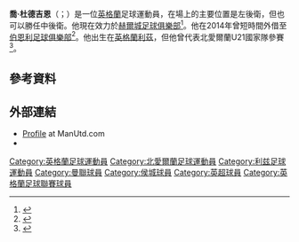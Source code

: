 
'''喬·杜德吉恩'''（{{lang-en|Joe Dudgeon}}；{{bd|1990年|11月26日}}）是一位[[英格蘭|英格蘭]]足球運動員，在場上的主要位置是左後衛，但也可以勝任中後衛。他現在效力於[[赫爾城足球俱樂部|赫爾城足球俱樂部]]<ref>{{cite news |title=City Complete Dudgeon Signing |url=http://www.hullcityafc.net/page/NewsDetail/0,,10338~2357693,00.html |work=hullcityafc.net |publisher=Hull City AFC |date=11 May 2011 |accessdate=11 June 2013 |archiveurl=https://web.archive.org/web/20110907060849/http://www.hullcityafc.net/page/NewsDetail/0,,10338~2357693,00.html |archivedate=2011-09-07 |dead-url=yes }}</ref>。他在2014年曾短時間外借至[[伯恩利足球俱樂部|伯恩利足球俱樂部]]<ref>{{cite news|url=http://www.bbc.co.uk/sport/0/football/28588352|title=Barnsley: Reece Brown & Joe Dudgeon join Oakwell club|date=31 July 2014|work=BBC Sport|publisher=British Broadcasting Corporation|accessdate=31 July 2014|archive-date=2014-10-23|archive-url=https://web.archive.org/web/20141023200111/http://www.bbc.co.uk/sport/0/football/28588352|dead-url=no}}</ref>。他出生在[[英格蘭|英格蘭]][[利茲|利茲]]，但他曾代表北愛爾蘭U21國家隊參賽<ref>{{cite news|url=http://www.belfasttelegraph.co.uk/sport/football/international/republic-player-switches-to-northern-ireland-as-portugal-game-looms-16220296.html|title=Republic player switches to Northern Ireland as Portugal game looms|date=5 October 2012|work=Belfast Telegraph|accessdate=5 October 2012|archive-date=2012-11-05|archive-url=https://web.archive.org/web/20121105073433/http://www.belfasttelegraph.co.uk/sport/football/international/republic-player-switches-to-northern-ireland-as-portugal-game-looms-16220296.html|dead-url=no}}</ref>。
==參考資料==
{{Reflist}}

==外部連結==
{{Commons category|Joe Dudgeon}}
*[https://web.archive.org/web/20101206101135/http://www.manutd.com/en/Players-And-Staff/First-Team/Joe-Dudgeon.aspx Profile] at ManUtd.com
*{{soccerbase|id=55371}}

{{DEFAULTSORT:Dudgeon, Joe}}
[[Category:英格蘭足球運動員|Category:英格蘭足球運動員]]
[[Category:北愛爾蘭足球運動員|Category:北愛爾蘭足球運動員]]
[[Category:利兹足球運動員|Category:利兹足球運動員]]
[[Category:曼聯球員|Category:曼聯球員]]
[[Category:侯城球員|Category:侯城球員]]
[[Category:英超球員|Category:英超球員]]
[[Category:英格蘭足球聯賽球員|Category:英格蘭足球聯賽球員]]